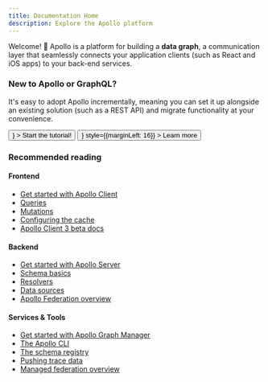 ```yaml
---
title: Documentation Home
description: Explore the Apollo platform
---
```



Welcome! 👋 Apollo is a platform for building a **data graph**, a communication layer that seamlessly connects your application clients (such as React and iOS apps) to your back-end services.

<DocsetMenu />

### New to Apollo or GraphQL?

It's easy to adopt Apollo incrementally, meaning you can set it up alongside an existing solution (such as a REST API) and migrate functionality at your convenience.

<div>
  <Button
    size="large"
    color={colors.primary}
    as={<Link to="/tutorial/introduction" />}
  >
    Start the tutorial!
  </Button>
  <Button
    size="large"
    as={<Link to="/intro/platform" />}
    style={{marginLeft: 16}}
  >
    Learn more
  </Button>
</div>

### Recommended reading

#### Frontend

* [Get started with Apollo Client](https://www.apollographql.com/docs/react/get-started/)
* [Queries](https://www.apollographql.com/docs/react/data/queries/)
* [Mutations](https://www.apollographql.com/docs/react/data/mutations/)
* [Configuring the cache](https://www.apollographql.com/docs/react/caching/cache-configuration/)
* [Apollo Client 3 beta docs](https://www.apollographql.com/docs/react/v3.0-beta)

#### Backend

* [Get started with Apollo Server](https://www.apollographql.com/docs/apollo-server/getting-started/)
* [Schema basics](https://www.apollographql.com/docs/apollo-server/schema/schema/)
* [Resolvers](https://www.apollographql.com/docs/apollo-server/data/resolvers/)
* [Data sources](https://www.apollographql.com/docs/apollo-server/data/data-sources/)
* [Apollo Federation overview](https://www.apollographql.com/docs/apollo-server/federation/introduction/)

#### Services & Tools

* [Get started with Apollo Graph Manager](https://www.apollographql.com/docs/graph-manager/getting-started/)
* [The Apollo CLI](./devtools/cli/)
* [The schema registry](https://www.apollographql.com/docs/graph-manager/schema-registry/)
* [Pushing trace data](https://www.apollographql.com/docs/graph-manager/setup-analytics/)
* [Managed federation overview](https://www.apollographql.com/docs/graph-manager/managed-federation/overview/)
